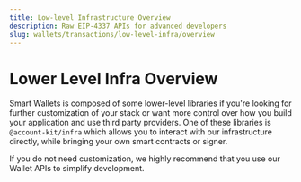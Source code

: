 ```yaml
---
title: Low-level Infrastructure Overview
description: Raw EIP-4337 APIs for advanced developers
slug: wallets/transactions/low-level-infra/overview
---
```


# Lower Level Infra Overview

Smart Wallets is composed of some lower-level libraries if you're looking for further customization of your stack or want more control over how you build your application and use third party providers.
One of these libraries is `@account-kit/infra` which allows you to interact with our infrastructure directly, while bringing your own smart contracts or signer.

If you do not need customization, we highly recommend that you use our Wallet APIs to simplify development.

<Markdown src="../../shared/infra/api-endpoints/bundler.mdx" />

<Markdown src="../../shared/infra/api-endpoints/gas-manager-policy.mdx" />

<Markdown src="../../shared/infra/api-endpoints/gas-manager-sponsorship.mdx" />
